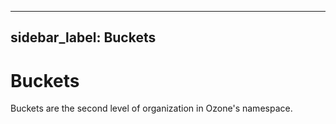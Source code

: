 
---
sidebar_label: Buckets
---

# Buckets


Buckets are the second level of organization in Ozone's namespace.

<DocCardList/>
